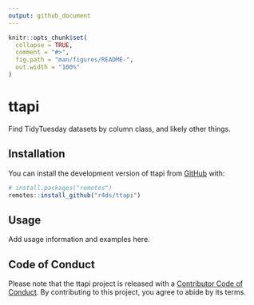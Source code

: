```yaml
---
output: github_document
---
```


<!-- README.md is generated from README.Rmd. Please edit that file -->

```r
knitr::opts_chunk$set(
  collapse = TRUE,
  comment = "#>",
  fig.path = "man/figures/README-",
  out.width = "100%"
)
```

# ttapi

<!-- badges: start -->
<!-- badges: end -->

Find TidyTuesday datasets by column class, and likely other things.

## Installation

You can install the development version of ttapi from [GitHub](https://github.com/) with:

``` r
# install.packages("remotes")
remotes::install_github("r4ds/ttapi")
```

## Usage

Add usage information and examples here.

## Code of Conduct

Please note that the ttapi project is released with a [Contributor Code of Conduct](https://r4ds.github.io/ttapi/CODE_OF_CONDUCT.html). By contributing to this project, you agree to abide by its terms.
